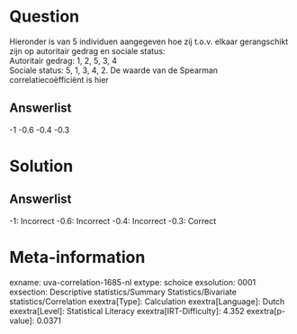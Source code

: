 Question
========

Hieronder is van 5 individuen aangegeven hoe zij t.o.v. elkaar
gerangschikt zijn op autoritair gedrag en sociale status:\
Autoritair gedrag: 1, 2, 5, 3, 4\
Sociale status: 5, 1, 3, 4, 2. De waarde van de Spearman
correlatiecoëfficiënt is hier

Answerlist
----------

-1
-0.6
-0.4
-0.3

Solution
========

Answerlist
----------

-1: Incorrect
-0.6: Incorrect
-0.4: Incorrect
-0.3: Correct

Meta-information
================
exname: uva-correlation-1685-nl
extype: schoice
exsolution: 0001
exsection: Descriptive statistics/Summary Statistics/Bivariate statistics/Correlation
exextra[Type]: Calculation
exextra[Language]: Dutch
exextra[Level]: Statistical Literacy
exextra[IRT-Difficulty]: 4.352
exextra[p-value]: 0.0371
